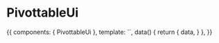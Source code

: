 

<Meta title="PivottableUi" component={PivottableUi} />

# PivottableUi

<ArgsTable of={PivottableUi} />

<Canvas>
  <Story name="With data">
    {{
      components: { PivottableUi },
      template: `<pivottable-ui
            :data="data"
            :selected-aggregators="[
              { name: 'Sum', vals: ['ReservationRemaining'] },
              { name: 'Sum', vals: ['AvailableToSell'] }
            ]"
            :rows="['PC9']"
            :cols="['Gender']"
          />`,
      data() {
        return {
          data,
        }
      },
    }}
  </Story>
</Canvas>
